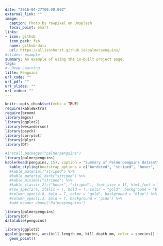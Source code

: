 ```yaml
---
date: "2016-04-27T00:00:00Z"
external_link: ""
image:
  caption: Photo by rawpixel on Unsplash
  focal_point: Smart
links:
- icon: github
  icon_pack: fab
  name: github-data
  url: https://allisonhorst.github.io/palmerpenguins/
#slides: example
summary: An example of using the in-built project page.
tags:
#- Deep Learning
title: Penguins
url_code: ""
url_pdf: ""
url_slides: ""
url_video: ""
---
```


```r
knitr::opts_chunk$set(echo = TRUE)
require(kableExtra)
require(broom)
library(mgcv)
library(ggplot2)
library(wesanderson)
library(psych)
library(corrplot)
library(dplyr)
library(DT)
```

```r
#install.packages("palmerpenguins")
library(palmerpenguins)
kable(head(penguins, 15), caption = "Summary of Palmerpenguins dataset") %>% 
  kable_styling(bootstrap_options = c("bordered", "striped", "hover", "condensed", "responsive"), full_width = FALSE)
  #kable_material("striped") %>% 
  #kable_material_dark("striped") %>% 
  #kable_minimal("striped") %>% 
  #kable_classic_2(c("hover", "striped"), font_size = 15, html_font = "sans") %>% 
  #row_spec(2:4, italic = T, bold = T, color = "gold", background = "blue") %>% 
  #column_spec(4:8, bold = T, color = "gold", background = "blue") %>% 
  #column_spec(1:3, bold = T, background = "pink") %>% 
  #add_header_above("Palmerpenguins")
```

```r
library(palmerpenguins)
library(DT)
datatable(penguins)
```


```r
library(ggplot2)
ggplot(penguins, aes(bill_length_mm, bill_depth_mm, color = species)) + 
  geom_point()
```


